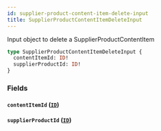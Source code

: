 ```yaml
---
id: supplier-product-content-item-delete-input
title: SupplierProductContentItemDeleteInput
---
```


Input object to delete a SupplierProductContentItem

```graphql
type SupplierProductContentItemDeleteInput {
  contentItemId: ID!
  supplierProductId: ID!
}
```

### Fields

#### `contentItemId` ([`ID`](/developers/supplier-apis/supply-api/graphql/reference/scalars/id))

#### `supplierProductId` ([`ID`](/developers/supplier-apis/supply-api/graphql/reference/scalars/id))
